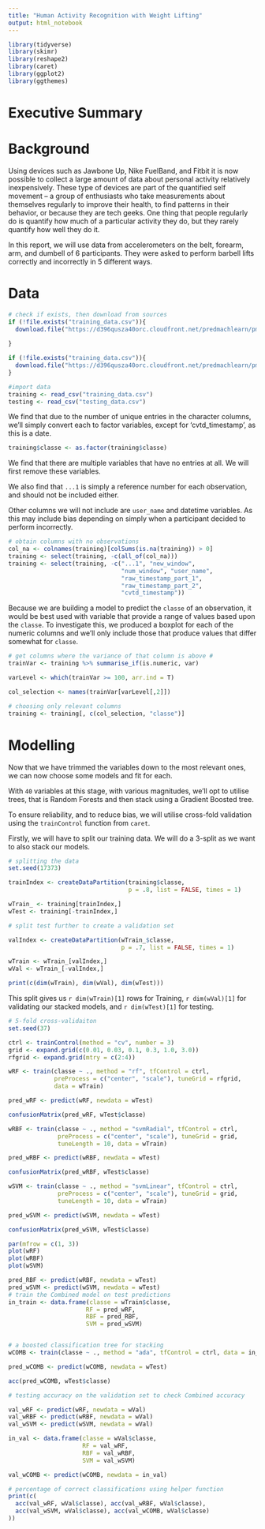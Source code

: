 ```yaml
---
title: "Human Activity Recognition with Weight Lifting"
output: html_notebook
---
```


```r
library(tidyverse)
library(skimr)
library(reshape2)
library(caret)
library(ggplot2)
library(ggthemes)
```

# Executive Summary

# Background

Using devices such as Jawbone Up, Nike FuelBand, and Fitbit it is now possible to collect a large amount of data about personal activity relatively inexpensively. These type of devices are part of the quantified self movement – a group of enthusiasts who take measurements about themselves regularly to improve their health, to find patterns in their behavior, or because they are tech geeks. One thing that people regularly do is quantify how much of a particular activity they do, but they rarely quantify how well they do it.

In this report, we will use data from accelerometers on the belt, forearm, arm, and dumbell of 6 participants. They were asked to perform barbell lifts correctly and incorrectly in 5 different ways.

# Data

```r

# check if exists, then download from sources
if (!file.exists("training_data.csv")){
  download.file("https://d396qusza40orc.cloudfront.net/predmachlearn/pml-training.csv", "training_data.csv")
  
}

if (!file.exists("training_data.csv")){
  download.file("https://d396qusza40orc.cloudfront.net/predmachlearn/pml-testing.csv", "testing_data.csv")
}

#import data
training <- read_csv("training_data.csv")
testing <- read_csv("testing_data.csv")
```

We find that due to the number of unique entries in the character columns, we'll simply convert each to factor variables, except for 'cvtd_timestamp', as this is a date.

```r
training$classe <- as.factor(training$classe)
```

We find that there are multiple variables that have no entries at all. We will first remove these variables. 

We also find that `...1` is simply a reference number for each observation, and should not be included either.

Other columns we will not include are `user_name` and datetime variables. As this may include bias depending on simply when a participant decided to perform incorrectly.

```r
# obtain columns with no observations
col_na <- colnames(training)[colSums(is.na(training)) > 0]
training <- select(training, -c(all_of(col_na)))
training <- select(training, -c("...1", "new_window",
                                "num_window", "user_name",
                                "raw_timestamp_part_1",
                                "raw_timestamp_part_2",
                                "cvtd_timestamp"))
```



Because we are building a model to predict the `classe` of an observation, it would be best used with variable that provide a range of values based upon the `classe`. To investigate this, we produced a boxplot for each of the numeric columns and we'll only include those that produce values that differ somewhat for `classe`.

```r
# get columns where the variance of that column is above #
trainVar <- training %>% summarise_if(is.numeric, var)

varLevel <- which(trainVar >= 100, arr.ind = T)

col_selection <- names(trainVar[varLevel[,2]])

# choosing only relevant columns
training <- training[, c(col_selection, "classe")]
```

# Modelling

Now that we have trimmed the variables down to the most relevant ones, we can now choose some models and fit for each. 

With `40` variables at this stage, with various magnitudes, we'll opt to utilise trees, that is Random Forests and then stack using a Gradient Boosted tree.

To ensure reliability, and to reduce bias, we will utilise cross-fold validation using the `trainControl` function from `caret`.

Firstly, we will have to split our training data. We will do a 3-split as we want to also stack our models.

```r
# splitting the data
set.seed(17373)

trainIndex <- createDataPartition(training$classe,
                                  p = .8, list = FALSE, times = 1)

wTrain_ <- training[trainIndex,]
wTest <- training[-trainIndex,]

# split test further to create a validation set

valIndex <- createDataPartition(wTrain_$classe,
                                p = .7, list = FALSE, times = 1)

wTrain <- wTrain_[valIndex,]
wVal <- wTrain_[-valIndex,]

print(c(dim(wTrain), dim(wVal), dim(wTest)))
```
This split gives us `r dim(wTrain)[1]` rows for Training, `r dim(wVal)[1]` for validating our stacked models, and `r dim(wTest)[1]` for testing.

```r
# 5-fold cross-validaiton
set.seed(37)

ctrl <- trainControl(method = "cv", number = 3)
grid <- expand.grid(c(0.01, 0.03, 0.1, 0.3, 1.0, 3.0))
rfgrid <- expand.grid(mtry = c(2:4))
```

```r
wRF <- train(classe ~ ., method = "rf", tfControl = ctrl,
             preProcess = c("center", "scale"), tuneGrid = rfgrid,
             data = wTrain)

pred_wRF <- predict(wRF, newdata = wTest)

confusionMatrix(pred_wRF, wTest$classe)
```



```r
wRBF <- train(classe ~ ., method = "svmRadial", tfControl = ctrl,
              preProcess = c("center", "scale"), tuneGrid = grid,
              tuneLength = 10, data = wTrain)

pred_wRBF <- predict(wRBF, newdata = wTest)

confusionMatrix(pred_wRBF, wTest$classe)
```



```r
wSVM <- train(classe ~ ., method = "svmLinear", tfControl = ctrl,
              preProcess = c("center", "scale"), tuneGrid = grid,
              tuneLength = 10, data = wTrain)

pred_wSVM <- predict(wSVM, newdata = wTest)

confusionMatrix(pred_wSVM, wTest$classe)
```


```r
par(mfrow = c(1, 3))
plot(wRF)
plot(wRBF)
plot(wSVM)
```

```r

pred_RBF <- predict(wRBF, newdata = wTest)
pred_wSVM <- predict(wSVM, newdata = wTest)
# train the Combined model on test predictions
in_train <- data.frame(classe = wTrain$classe,
                      RF = pred_wRF,
                      RBF = pred_RBF,
                      SVM = pred_wSVM)


# a boosted classification tree for stacking
wCOMB <- train(classe ~ ., method = "ada", tfControl = ctrl, data = in_train)
```

```r
pred_wCOMB <- predict(wCOMB, newdata = wTest)

acc(pred_wCOMB, wTest$classe)
```

```r
# testing accuracy on the validation set to check Combined accuracy

val_wRF <- predict(wRF, newdata = wVal)
val_wRBF <- predict(wRBF, newdata = wVal)
val_wSVM <- predict(wSVM, newdata = wVal)

in_val <- data.frame(classe = wVal$classe,
                     RF = val_wRF,
                     RBF = val_wRBF,
                     SVM = val_wSVM)

val_wCOMB <- predict(wCOMB, newdata = in_val)

# percentage of correct classifications using helper function
print(c(
  acc(val_wRF, wVal$classe), acc(val_wRBF, wVal$classe),
  acc(val_wSVM, wVal$classe), acc(val_wCOMB, wVal$classe)
))

```